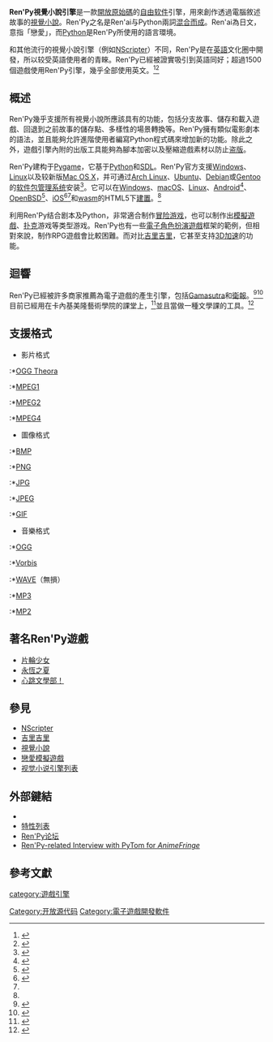 {{NoteTA
|G1=IT
|G2=Games
}}
{{Infobox Software
| name                   = Ren'py 視覺小說引擎
| logo                   = [[File:Ren’Py_Logo_6-13-6_200x307px.png|File:Ren’Py Logo 6-13-6 200x307px.png]]
| screenshot             = [[Image:Renpy_game_cut.png|280px]]
| caption                = 一個由Ren'Py創造的場景實例。
| collapsible            = 
| author                 = 
| developer              = PyTom
| released               = {{Start date and age|2004|08|24}}
| latest release version = Ren'Py 7.4.11
| latest release date    = {{Start date and age|2021|12|2}}
| latest preview version = 
| latest preview date    = 
| frequently updated     = yes
| programming language   = [[Python|Python]]
| operating system       = [[Windows|Windows]]、[[Linux|Linux]]、[[Mac_OS_X|Mac OS X]]、[[Android|Android]]、[[iOS|iOS]]
| platform               = 
| size                   = 115 MB
| language               = 遊戲引擎為英文，程式中使用[[UTF-8|UTF-8]]
| status                 = 運行中
| genre                  = [[游戏引擎|游戏引擎]] ([[視覺小說|視覺小說]])
| license                = 本体为[[MIT許可證|MIT許可證]]，但部分使用了[[GPL|GPLv2]]
| website                = {{URL|http://www.renpy.org}}
}}

'''Ren'Py視覺小說引擎'''是一款[[開放原始碼|開放原始碼]]的[[自由软件|自由软件]]引擎，用來創作透過電腦敘述故事的[[視覺小說|視覺小說]]。Ren'Py之名是Ren'ai与Python兩詞[[混成詞|混合而成]]。Ren'ai為日文，意指「戀愛」，而[[Python|Python]]是Ren'Py所使用的語言環境。

和其他流行的視覺小說引擎（例如[[NScripter|NScripter]]）不同，Ren'Py是在[[英語|英語]]文化圈中開發，所以较受英語使用者的青睞。Ren'Py已經被證實吸引到英語同好；超過1500個遊戲使用Ren'Py引擎，幾乎全部使用英文。<ref>{{cite web|url=http://games.renpy.org/special/quick|title=List of Ren'Py games|work=renpy.org|date=|accessdate=|archive-date=2010-08-23|archive-url=https://web.archive.org/web/20100823083947/http://games.renpy.org/special/quick|dead-url=no}}</ref><ref>{{cite web|title=Ren'Py Visual Novel Engine: make your own visual novel, dating sim|url=http://www.qj.net/pc-gaming/featured-articles/renpy-visual-novel-engine-make-your-own-visual-novel-dating-sim.html|work=QuickJump|accessdate=13 February 2013|author=QuickJump staff|date=24 November 2007|archive-date=2017-06-09|archive-url=https://web.archive.org/web/20170609130205/http://www.qj.net/pc-gaming/featured-articles/renpy-visual-novel-engine-make-your-own-visual-novel-dating-sim.html|dead-url=no}}</ref>

==概述==
Ren'Py幾乎支援所有視覺小說所應該具有的功能，包括分支故事、儲存和載入遊戲、回退到之前故事的儲存點、多樣性的場景轉換等。Ren'Py擁有類似電影劇本的語法，並且能夠允許進階使用者編寫Python程式碼來增加新的功能。除此之外，遊戲引擎內附的出版工具能夠為腳本加密以及壓縮遊戲素材以防止[[盗版|盗版]]。

Ren'Py建构于[[Pygame|Pygame]]，它基于[[Python|Python]]和[[SDL|SDL]]。Ren'Py官方支援[[Microsoft_Windows|Windows]]、[[Linux|Linux]]以及较新版[[Mac_OS_X|Mac OS X]]，并可通过[[Arch_Linux|Arch Linux]]、[[Ubuntu|Ubuntu]]、[[Debian|Debian]]或[[Gentoo_Linux|Gentoo]]的[[软件包管理系统|软件包管理系统]]安装<ref>{{Cite web |url=http://renpy.org/wiki/renpy/Gentoo_Linux |title=Installing Ren'Py on Gentoo Linux |accessdate=2010-08-02 |archive-date=2011-07-27 |archive-url=https://web.archive.org/web/20110727212127/http://renpy.org/wiki/renpy/Gentoo_Linux |dead-url=no }}</ref>。它可以在[[Windows|Windows]]、[[macOS|macOS]]、[[Linux|Linux]]、[[Android|Android]]<ref name="rp_homepage">{{cite web|url=http://www.renpy.org|title=The Ren'Py Visual Novel Engine|work=Ren'Py|accessdate=4 May 2019|archive-date=2022-05-13|archive-url=https://web.archive.org/web/20220513013041/https://www.renpy.org/}}</ref>、[[OpenBSD|OpenBSD]]<ref>{{cite web|url=http://ports.su/games/renpy|title=games/renpy|website=[[OpenBSD_Ports|OpenBSD Ports]] at ports.su|access-date=5 Oct 2019|archive-date=2021-05-06|archive-url=https://web.archive.org/web/20210506120151/http://ports.su/games/renpy}}</ref>、[[iOS|iOS]]<ref>{{cite web|url=https://renpy.org/release/6.99|title=Ren'Py 6.99|website=Ren'Py|access-date=4 May 2019|archive-date=2017-12-01|archive-url=https://web.archive.org/web/20171201033406/https://renpy.org/release/6.99|dead-url=no}}</ref><ref name=rp_homepage />和[[WebAssembly|wasm]]的HTML5下[[軟體組建|建置]]。<ref name=rp_homepage />

利用Ren'Py结合剧本及Python，非常適合制作[[冒险游戏|冒险游戏]]，也可以制作出[[模擬遊戲|模擬遊戲]]、[[扑克|扑克]]游戏等类型游戏。Ren'Py也有一些[[電子角色扮演遊戲|電子角色扮演遊戲]]框架的範例，但相對來說，制作RPG遊戲會比較困難。而对比[[吉里吉里|吉里吉里]]，它甚至支持[[3D加速|3D加速]]的功能。

==迴響==
Ren'Py已經被許多商家推薦為電子遊戲的產生引擎，包括[[Gamasutra|Gamasutra]]和[[衛報|衛報]]。<ref>{{Cite web|url=http://indiegames.com/2012/05/indie_tools_renpy.html|title=IndieGames.com - The Weblog Indie Tools: Ren'Py|website=indiegames.com|access-date=2016-05-11|archive-date=2016-03-05|archive-url=https://web.archive.org/web/20160305034352/http://indiegames.com/2012/05/indie_tools_renpy.html|dead-url=no}}</ref><ref>{{Cite web|url=https://www.theguardian.com/technology/2014/mar/20/how-to-get-into-the-games-industry-an-insiders-guide|title=How to get into the games industry – an insiders' guide|last=Stuart|first=Keith|date=2014-03-20|website=the Guardian|access-date=2016-05-11|archive-date=2016-06-10|archive-url=https://web.archive.org/web/20160610071341/https://www.theguardian.com/technology/2014/mar/20/how-to-get-into-the-games-industry-an-insiders-guide|dead-url=no}}</ref>目前已經用在卡內基美隆藝術學院的課堂上，<ref>{{Cite web|url=http://mycours.es/gamedesign2012/|title=Experimental Game Design|website=mycours.es|access-date=2016-05-11|archive-date=2016-05-16|archive-url=https://web.archive.org/web/20160516203036/http://mycours.es/gamedesign2012/|dead-url=no}}</ref>並且當做一種文學課的工具。<ref>{{Cite journal|last=Sullivan|first=Dean|last2=Critten|first2=Jessica|date=2014-11-01|title=Adventures in Research Creating a video game textbook for an information literacy course|url=http://crln.acrl.org/content/75/10/570|journal=College & Research Libraries News|language=en|volume=75|issue=10|pages=570–573|issn=0099-0086}}</ref>

==支援格式==
*影片格式
:*[[OGG|OGG Theora]]
:*[[MPEG1|MPEG1]]
:*[[MPEG2|MPEG2]]
:*[[MPEG4|MPEG4]]
*圖像格式
:*[[BMP|BMP]]
:*[[PNG|PNG]]
:*[[JPG|JPG]]
:*[[JPEG|JPEG]]
:*[[GIF|GIF]]
*音樂格式
:*[[OGG|OGG]]
:*[[Vorbis|Vorbis]]
:*[[WAV|WAVE]]（無損）
:*[[MP3|MP3]]
:*[[MP2|MP2]]

==著名Ren'Py遊戲==
* [[片輪少女|片輪少女]]
* [[永恆之夏|永恆之夏]]
* [[心跳文學部！|心跳文學部！]]

==參見==
* [[NScripter|NScripter]]
* [[吉里吉里|吉里吉里]]
* [[視覺小說|視覺小說]]
* [[戀愛模擬遊戲|戀愛模擬遊戲]]
* [[视觉小说引擎列表|视觉小说引擎列表]]

==外部鍵結==
* {{官方网站|http://www.renpy.org/}}{{en}}
* [http://renpy.org/wiki/renpy/Features 特性列表]{{Wayback|url=http://renpy.org/wiki/renpy/Features |date=20090818185152 }}{{en}}
* [http://lemmasoft.renai.us/forums/viewforum.php?f=8 Ren'Py论坛]{{Wayback|url=http://lemmasoft.renai.us/forums/viewforum.php?f=8 |date=20100414013203 }}{{en}}
* [http://www.animefringe.com/magazine/2005/12/special/05.php Ren'Py-related Interview with PyTom for ''AnimeFringe'']{{Wayback|url=http://www.animefringe.com/magazine/2005/12/special/05.php |date=20101206050329 }}{{en}}

==參考文獻==
{{reflist|2}}

{{游戏引擎}}
{{DEFAULTSORT:Renpy}}
[[Category:开放源代码|Category:开放源代码]]
[[category:遊戲引擎|category:遊戲引擎]]
[[Category:電子遊戲開發軟件|Category:電子遊戲開發軟件]]